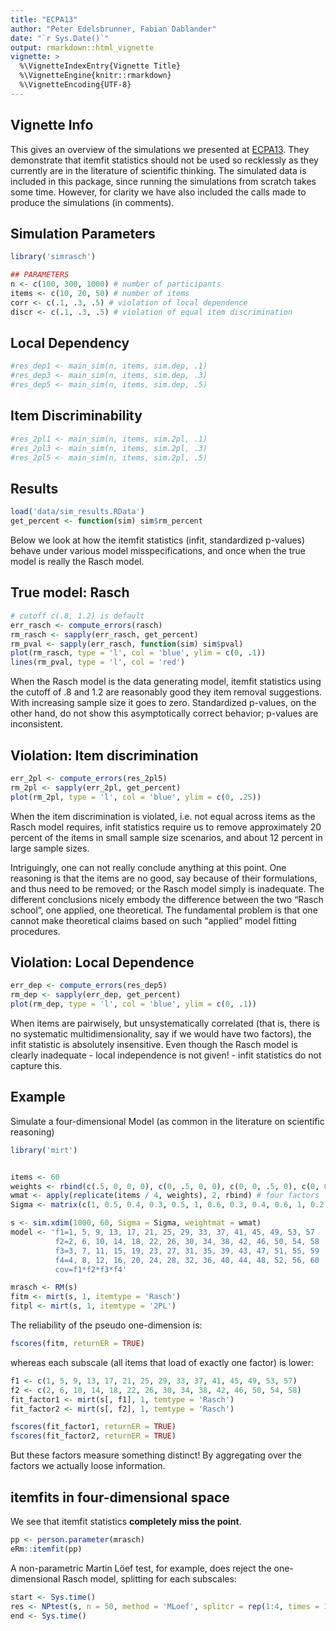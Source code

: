```yaml
---
title: "ECPA13"
author: "Peter Edelsbrunner, Fabian Dablander"
date: "`r Sys.Date()`"
output: rmarkdown::html_vignette
vignette: >
  %\VignetteIndexEntry{Vignette Title}
  %\VignetteEngine{knitr::rmarkdown}
  %\VignetteEncoding{UTF-8}
---
```



## Vignette Info
This gives an overview of the simulations we presented at [ECPA13](http://www.ecpa13.com/). They demonstrate that itemfit statistics should not be used so recklessly as they currently are in the literature of scientific thinking. The simulated data is included in this package, since running the simulations from scratch takes some time. However, for clarity we have also included the calls made to produce the simulations (in comments).

## Simulation Parameters

```r
library('simrasch')

## PARAMETERS
n <- c(100, 300, 1000) # number of participants
items <- c(10, 20, 50) # number of items
corr <- c(.1, .3, .5) # violation of local dependence
discr <- c(.1, .3, .5) # violation of equal item discrimination
```

## Local Dependency

```r
#res_dep1 <- main_sim(n, items, sim.dep, .1)
#res_dep3 <- main_sim(n, items, sim.dep, .3)
#res_dep5 <- main_sim(n, items, sim.dep, .5)
```

## Item Discriminability
```r
#res_2pl1 <- main_sim(n, items, sim.2pl, .1)
#res_2pl3 <- main_sim(n, items, sim.2pl, .3)
#res_2pl5 <- main_sim(n, items, sim.2pl, .5)
```

## Results
```r
load('data/sim_results.RData')
get_percent <- function(sim) sim$rm_percent
```

Below we look at how the itemfit statistics (infit, standardized p-values) behave under various model misspecifications, and once when the true model is really the Rasch model.

## True model: Rasch
```r
# cutoff c(.8, 1.2) is default
err_rasch <- compute_errors(rasch)
rm_rasch <- sapply(err_rasch, get_percent)
rm_pval <- sapply(err_rasch, function(sim) sim$pval)
plot(rm_rasch, type = 'l', col = 'blue', ylim = c(0, .1))
lines(rm_pval, type = 'l', col = 'red')
```

When the Rasch model is the data generating model, itemfit statistics using the cutoff of .8 and 1.2 are reasonably good they item removal suggestions. With increasing sample size it goes to zero. Standardized p-values, on the other hand, do not show this asymptotically correct behavior; p-values are inconsistent.

## Violation: Item discrimination
```r
err_2pl <- compute_errors(res_2pl5)
rm_2pl <- sapply(err_2pl, get_percent)
plot(rm_2pl, type = 'l', col = 'blue', ylim = c(0, .25))
```

When the item discrimination is violated, i.e. not equal across items as the Rasch model requires, infit statistics require us to remove approximately 20 percent of the items in small sample size scenarios, and about 12 percent in large sample sizes.

Intriguingly, one can not really conclude anything at this point. One reasoning is that the items are no good, say because of their formulations, and thus need to be removed; or the Rasch model simply is inadequate. The different conclusions nicely embody the difference between the two "Rasch school", one applied, one theoretical. The fundamental problem is that one cannot make theoretical claims based on such "applied" model fitting procedures.

## Violation: Local Dependence
```r
err_dep <- compute_errors(res_dep5)
rm_dep <- sapply(err_dep, get_percent)
plot(rm_dep, type = 'l', col = 'blue', ylim = c(0, .1))
```


When items are pairwisely, but unsystematically correlated (that is, there is no systematic multidimensionality, say if we would have two factors), the infit statistic is absolutely insensitive. Even though the Rasch model is clearly inadequate - local independence is not given! - infit statistics do not capture this.


## Example
Simulate a four-dimensional Model (as common in the literature on scientific reasoning)

```r
library('mirt')


items <- 60
weights <- rbind(c(.5, 0, 0, 0), c(0, .5, 0, 0), c(0, 0, .5, 0), c(0, 0, 0, .5))
wmat <- apply(replicate(items / 4, weights), 2, rbind) # four factors
Sigma <- matrix(c(1, 0.5, 0.4, 0.3, 0.5, 1, 0.6, 0.3, 0.4, 0.6, 1, 0.2, 0.3, 0.3, 0.2, 1), 4)

s <- sim.xdim(1000, 60, Sigma = Sigma, weightmat = wmat)
model <- 'f1=1, 5, 9, 13, 17, 21, 25, 29, 33, 37, 41, 45, 49, 53, 57
          f2=2, 6, 10, 14, 18, 22, 26, 30, 34, 38, 42, 46, 50, 54, 58
          f3=3, 7, 11, 15, 19, 23, 27, 31, 35, 39, 43, 47, 51, 55, 59
          f4=4, 8, 12, 16, 20, 24, 28, 32, 36, 40, 44, 48, 52, 56, 60
          cov=f1*f2*f3*f4'

mrasch <- RM(s)
fitm <- mirt(s, 1, itemtype = 'Rasch')
fitpl <- mirt(s, 1, itemtype = '2PL')
```

The reliability of the pseudo one-dimension is:
```r
fscores(fitm, returnER = TRUE)
```

whereas each subscale (all items that load of exactly one factor) is lower:
```r
f1 <- c(1, 5, 9, 13, 17, 21, 25, 29, 33, 37, 41, 45, 49, 53, 57)
f2 <- c(2, 6, 10, 14, 18, 22, 26, 30, 34, 38, 42, 46, 50, 54, 58)
fit_factor1 <- mirt(s[, f1], 1, temtype = 'Rasch')
fit_factor2 <- mirt(s[, f2], 1, temtype = 'Rasch')

fscores(fit_factor1, returnER = TRUE)
fscores(fit_factor2, returnER = TRUE)
```

But these factors measure something distinct! By aggregating over the factors we actually loose information.


## itemfits in four-dimensional space

We see that itemfit statistics **completely miss the point**.
```r
pp <- person.parameter(mrasch)
eRm::itemfit(pp)
```

A non-parametric Martin Löef test, for example, does reject the one-dimensional Rasch model, splitting for each subscales:

```r
start <- Sys.time()
res <- NPtest(s, n = 50, method = 'MLoef', splitcr = rep(1:4, times = 15))
end <- Sys.time()
```
